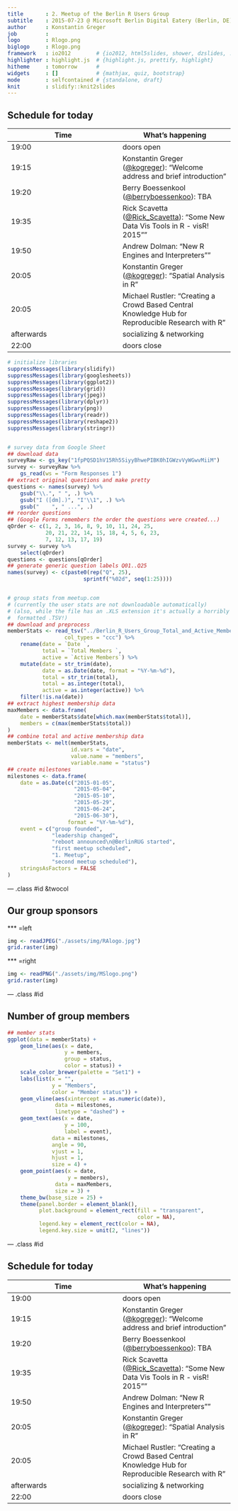 ```yaml
---
title       : 2. Meetup of the Berlin R Users Group
subtitle    : 2015-07-23 @ Microsoft Berlin Digital Eatery (Berlin, DE)
author      : Konstantin Greger
job         : 
logo        : Rlogo.png
biglogo     : Rlogo.png
framework   : io2012        # {io2012, html5slides, shower, dzslides, ...}
highlighter : highlight.js  # {highlight.js, prettify, highlight}
hitheme     : tomorrow      # 
widgets     : []            # {mathjax, quiz, bootstrap}
mode        : selfcontained # {standalone, draft}
knit        : slidify::knit2slides
---
```


## Schedule for today

Time|What's happening
-------|-------
19:00|doors open
19:15|Konstantin Greger ([@kogreger](https://twitter.com/kogreger)): "Welcome address and brief introduction"
19:20|Berry Boessenkool ([@berryboessenkoo](https://twitter.com/berryboessenkoo)): TBA
19:35|Rick Scavetta ([@Rick_Scavetta](https://twitter.com/rick_scavetta)): "Some New Data Vis Tools in R - visR! 2015""
19:50|Andrew Dolman: "New R Engines and Interpreters""
20:05|Konstantin Greger ([@kogreger](https://twitter.com/kogreger)): "Spatial Analysis in R"
20:05|Michael Rustler: "Creating a Crowd Based Central Knowledge Hub for Reproducible Research with R"
afterwards|socializing & networking
22:00|doors close

```r
# initialize libraries
suppressMessages(library(slidify))
suppressMessages(library(googlesheets))
suppressMessages(library(ggplot2))
suppressMessages(library(grid))
suppressMessages(library(jpeg))
suppressMessages(library(dplyr))
suppressMessages(library(png))
suppressMessages(library(readr))
suppressMessages(library(reshape2))
suppressMessages(library(stringr))


# survey data from Google Sheet
## download data
surveyRaw <- gs_key("1fpPQSD1hV15Rh5SiyyBhwePIBK0hIGWzvVyWGwvMiiM")
survey <- surveyRaw %>% 
    gs_read(ws = "Form Responses 1")
## extract original questions and make pretty
questions <- names(survey) %>% 
    gsub("\\.", " ", .) %>% 
    gsub("I ([dm].)", "I'\\1", .) %>% 
    gsub("    ", " ...", .)
## reorder questions
## (Google Forms remembers the order the questions were created...)
qOrder <- c(1, 2, 3, 16, 8, 9, 10, 11, 24, 25, 
            20, 21, 22, 14, 15, 18, 4, 5, 6, 23, 
            7, 12, 13, 17, 19)
survey <- survey %>% 
    select(qOrder)
questions <- questions[qOrder]
## generate generic question labels Q01..Q25
names(survey) <- c(paste0(rep("Q", 25), 
                        sprintf("%02d", seq(1:25))))


# group stats from meetup.com
# (currently the user stats are not downloadable automatically)
# (also, while the file has an .XLS extension it's actually a horribly 
#  formatted .TSV!)
## download and preprocess
memberStats <- read_tsv("../Berlin_R_Users_Group_Total_and_Active_Members.xls", 
                  col_types = "ccc") %>% 
    rename(date = `Date `, 
           total = `Total Members `, 
           active = `Active Members`) %>% 
    mutate(date = str_trim(date), 
           date = as.Date(date, format = "%Y-%m-%d"), 
           total = str_trim(total), 
           total = as.integer(total), 
           active = as.integer(active)) %>% 
    filter(!is.na(date))
## extract highest membership data
maxMembers <- data.frame(
    date = memberStats$date[which.max(memberStats$total)], 
    members = c(max(memberStats$total))
)
## combine total and active membership data
memberStats <- melt(memberStats, 
                    id.vars = "date", 
                    value.name = "members", 
                    variable.name = "status")
## create milestones
milestones <- data.frame(
    date = as.Date(c("2015-01-05", 
                     "2015-05-04", 
                     "2015-05-10", 
                     "2015-05-29", 
                     "2015-06-24", 
                     "2015-06-30"), 
                   format = "%Y-%m-%d"), 
    event = c("group founded", 
              "leadership changed", 
              "reboot announced\n@BerlinRUG started", 
              "first meetup scheduled", 
              "1. Meetup", 
              "second meetup scheduled"), 
    stringsAsFactors = FALSE
)
```

--- .class #id &twocol

## Our group sponsors

*** =left

```r
img <- readJPEG("./assets/img/RAlogo.jpg")
grid.raster(img)
```

*** =right

```r
img <- readPNG("./assets/img/MSlogo.png")
grid.raster(img)
```

--- .class #id 

## Number of group members

```r
## member stats
ggplot(data = memberStats) + 
    geom_line(aes(x = date, 
                  y = members, 
                  group = status, 
                  color = status)) + 
    scale_color_brewer(palette = "Set1") + 
    labs(list(x = "", 
              y = "Members", 
              color = "Member status")) + 
    geom_vline(aes(xintercept = as.numeric(date)), 
               data = milestones, 
               linetype = "dashed") + 
    geom_text(aes(x = date, 
                  y = 100, 
                  label = event), 
              data = milestones, 
              angle = 90, 
              vjust = 1, 
              hjust = 1, 
              size = 4) + 
    geom_point(aes(x = date, 
                   y = members), 
               data = maxMembers, 
               size = 3) + 
    theme_bw(base_size = 25) + 
    theme(panel.border = element_blank(), 
          plot.background = element_rect(fill = "transparent", 
                                         color = NA), 
          legend.key = element_rect(color = NA), 
          legend.key.size = unit(2, "lines"))
```

--- .class #id 

## Schedule for today

Time|What's happening
-------|-------
19:00|doors open
19:15|Konstantin Greger ([@kogreger](https://twitter.com/kogreger)): "Welcome address and brief introduction"
19:20|Berry Boessenkool ([@berryboessenkoo](https://twitter.com/berryboessenkoo)): TBA
19:35|Rick Scavetta ([@Rick_Scavetta](https://twitter.com/rick_scavetta)): "Some New Data Vis Tools in R - visR! 2015""
19:50|Andrew Dolman: "New R Engines and Interpreters""
20:05|Konstantin Greger ([@kogreger](https://twitter.com/kogreger)): "Spatial Analysis in R"
20:05|Michael Rustler: "Creating a Crowd Based Central Knowledge Hub for Reproducible Research with R"
afterwards|socializing & networking
22:00|doors close
